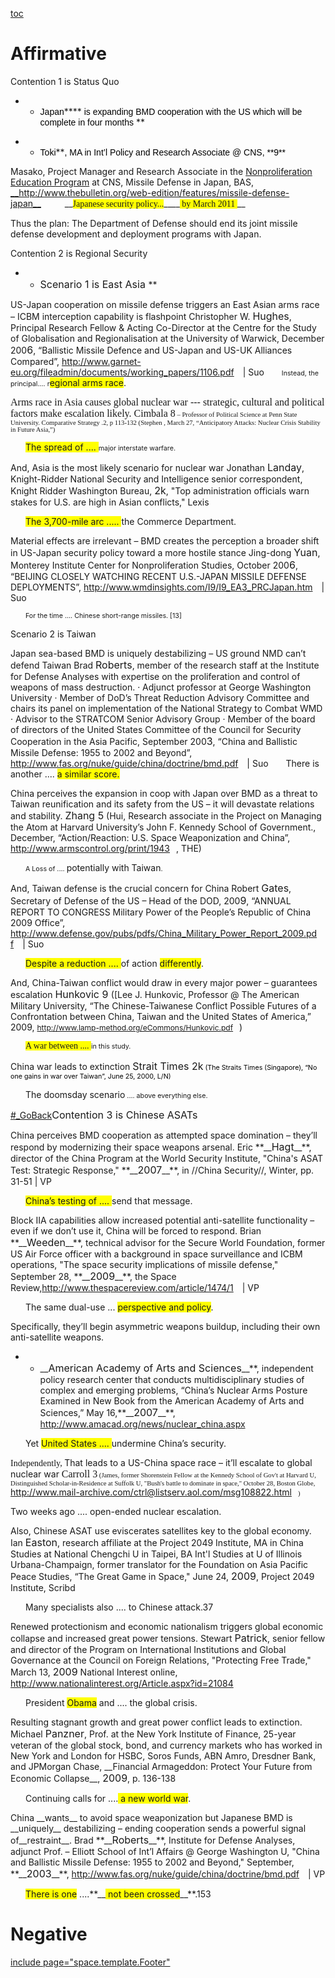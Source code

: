 [[toc]]
=Affirmative= 
Contention 1 is Status Quo

**<span style="color: black; font-family: Arial;">Japan</span>****<span style="color: black; font-family: Arial;"> is expanding BMD cooperation with the US which will be complete in four months </span>**

**<span style="color: black; font-family: Arial;">Toki</span>**<span style="color: black; font-family: Arial;">, MA in Int’l Policy and Research Associate @ CNS, **9**
Masako, Project Manager and Research Associate in the [[../programs/edu/index.htm|Nonproliferation Education Program]] at CNS, Missile Defense in Japan, BAS, </span><span style="background-attachment: initial; background-clip: initial; background-color: initial; url(http: //wiki.debatecoaches.org/i/a.gif); background-origin: initial; background-position: 100% 50%; background-repeat: no-repeat no-repeat; padding-right: 10px;">[[http://www.thebulletin.org/web-edition/features/missile-defense-japan|__http://www.thebulletin.org/web-edition/features/missile-defense-japan__]]</span>
<span style="margin-left: 0.25in;">__<span style="background-attachment: initial; background-clip: initial; background-color: yellow; background-image: initial; background-origin: initial; font-family: 'Times New Roman';">Japanese security policy...</span>____<span style="background-attachment: initial; background-clip: initial; background-color: yellow; background-image: initial; background-origin: initial; font-family: 'Times New Roman';"> by March 2011 </span>__</span>


Thus the plan: The Department of Defense should end its joint missile defense development and deployment programs with Japan.



Contention 2 is Regional Security

**<span style="font-size: 12pt;">Scenario 1 is East Asia </span>**


US-Japan cooperation on missile defense triggers an East Asian arms race – ICBM interception capability is flashpoint
Christopher W. <span class="Author-Date"><span style="font-size: 12pt;">Hughes</span></span>, Principal Research Fellow & Acting Co-Director at the Centre for the Study of Globalisation and Regionalisation at the University of Warwick, December 200<span class="Author-Date"><span style="font-size: 12pt;">6</span></span>, “Ballistic Missile Defence and US-Japan and US-UK Alliances Compared”, <span style="background-attachment: initial; background-clip: initial; background-color: initial; url(http: //wiki.debatecoaches.org/i/a.gif); background-origin: initial; background-position: 100% 50%; background-repeat: no-repeat no-repeat; padding-right: 10px;">[[http://www.garnet-eu.org/fileadmin/documents/working_papers/1106.pdf]]</span> | Suo
<span style="margin-left: 0.25in;"><span style="font-size: 8pt;">Instead, <span class="DebateUnderline"><span style="text-decoration: none;">the principal.... r</span></span></span><span class="DottedUnderline"><span style="background-attachment: initial; background-clip: initial; background-color: yellow; background-image: initial; background-origin: initial;">egional arms race</span></span>. </span>


<span style="margin-left: 0in;">

<span class="tagChar0"><span style="font-family: 'Times New Roman'; font-size: 12pt;">Arms race in Asia causes global nuclear war --- strategic, cultural and political factors make escalation likely.
Cimbala 8</span></span><span style="font-family: 'Times New Roman'; font-size: 8pt;"> – Professor of Political Science at Penn State University. Comparative Strategy .2, p 113-132 (Stephen , March 27, “Anticipatory Attacks: Nuclear Crisis Stability in Future Asia,”) </span></span>

<span style="margin-left: 0.25in;"><span class="underline0"><span style="background-attachment: initial; background-clip: initial; background-color: yellow; background-image: initial; background-origin: initial;">The spread of .... </span><span style="font-size: 8pt; font-weight: normal;">major interstate warfare</span></span><span class="boldunderline"><span style="font-size: 8pt; font-weight: normal;">.</span></span> </span>



And, Asia is the most likely scenario for nuclear war
Jonathan <span class="Author-Date"><span style="font-size: 12pt;">Landay</span></span>, Knight-Ridder National Security and Intelligence senior correspondent, Knight Ridder Washington Bureau, <span class="Author-Date"><span style="font-size: 12pt;">2k</span></span>, "Top administration officials warn stakes for U.S. are high in Asian conflicts," Lexis

<span style="margin-left: 0.25in;"><span class="DebateUnderline"><span style="background-attachment: initial; background-clip: initial; background-color: yellow; background-image: initial; background-origin: initial;">The 3,700-mile arc ..... </span></span>the Commerce Department. </span>


Material effects are irrelevant – BMD creates the perception a broader shift in US-Japan security policy toward a more hostile stance
Jing-dong <span class="Author-Date"><span style="font-size: 12pt;">Yuan</span></span>, Monterey Institute Center for Nonproliferation Studies, October 200<span class="Author-Date"><span style="font-size: 12pt;">6</span></span>, “BEIJING CLOSELY WATCHING RECENT U.S.-JAPAN MISSILE DEFENSE DEPLOYMENTS”, <span style="background-attachment: initial; background-clip: initial; background-color: initial; url(http: //wiki.debatecoaches.org/i/a.gif); background-origin: initial; background-position: 100% 50%; background-repeat: no-repeat no-repeat; padding-right: 10px;">[[http://www.wmdinsights.com/I9/I9_EA3_PRCJapan.htm]]</span> | Suo

<span style="margin-left: 0.25in;"><span class="style22"><span style="font-size: 8pt;">For the time .... </span></span><span style="font-size: 8pt;"><span class="DebateUnderline"><span style="text-decoration: none;">Chinese short-range missiles</span></span><span class="style22">. [13] </span></span></span>


Scenario 2 is Taiwan

Japan sea-based BMD is uniquely destabilizing – US ground NMD can’t defend Taiwan
Brad <span class="Author-Date"><span style="font-size: 12pt;">Roberts</span></span>, member of the research staff at the Institute for Defense Analyses with expertise on the proliferation and control of weapons of mass destruction. · Adjunct professor at George Washington University · Member of DoD’s Threat Reduction Advisory Committee and chairs its panel on implementation of the National Strategy to Combat WMD · Advisor to the STRATCOM Senior Advisory Group · Member of the board of directors of the United States Committee of the Council for Security Cooperation in the Asia Pacific, September 200<span class="Author-Date"><span style="font-size: 12pt;">3</span></span>, “China and Ballistic Missile Defense: 1955 to 2002 and Beyond”, <span style="background-attachment: initial; background-clip: initial; background-color: initial; url(http: //wiki.debatecoaches.org/i/a.gif); background-origin: initial; background-position: 100% 50%; background-repeat: no-repeat no-repeat; padding-right: 10px;">[[http://www.fas.org/nuke/guide/china/doctrine/bmd.pdf]]</span> | Suo
<span style="margin-left: 0.25in;">There is another .... <span class="DebateUnderline"><span style="background-attachment: initial; background-clip: initial; background-color: yellow; background-image: initial; background-origin: initial;">a similar score.</span> </span></span>



China perceives the expansion in coop with Japan over BMD as a threat to Taiwan reunification and its safety from the US – it will devastate relations and stability.
<span class="cite"><span style="font-size: 12pt;">Zhang 5</span></span> (Hui, Research associate in the Project on Managing the Atom at Harvard University’s John F. Kennedy School of Government., December, “Action/Reaction: U.S. Space Weaponization and China”, <span style="background-attachment: initial; background-clip: initial; background-color: initial; url(http: //wiki.debatecoaches.org/i/a.gif); background-origin: initial; background-position: 100% 50%; background-repeat: no-repeat no-repeat; padding-right: 10px;">[[http://www.armscontrol.org/print/1943]]</span>, THE)

<span style="margin-left: 0.25in;"><span style="font-size: 8pt;">A Loss of .... </span><span class="boldunderline">potentially with Taiwan</span><span style="font-size: 8pt;">. </span></span>
<span style="margin-left: 0in;"> </span>

And, Taiwan defense is the crucial concern for China
Robert <span class="Author-Date"><span style="font-size: 12pt;">Gates</span></span>, Secretary of Defense of the US – Head of the DOD, 200<span class="Author-Date"><span style="font-size: 12pt;">9</span></span>, “ANNUAL REPORT TO CONGRESS Military Power of the People’s Republic of China 2009 Office”, <span style="background-attachment: initial; background-clip: initial; background-color: initial; url(http: //wiki.debatecoaches.org/i/a.gif); background-origin: initial; background-position: 100% 50%; background-repeat: no-repeat no-repeat; padding-right: 10px;">[[http://www.defense.gov/pubs/pdfs/China_Military_Power_Report_2009.pdf]]</span> | Suo

<span style="margin-left: 0.25in;"><span class="DebateUnderline"><span style="background-attachment: initial; background-clip: initial; background-color: yellow; background-image: initial; background-origin: initial;">Despite a reduction .... </span></span>of action <span class="DebateUnderline"><span style="background-attachment: initial; background-clip: initial; background-color: yellow; background-image: initial; background-origin: initial;">differently</span></span>.</span>


And, China-Taiwan conflict would draw in every major power – guarantees escalation
<span class="cite"><span style="font-size: 12pt;">Hunkovic 9 </span></span>
([Lee J. Hunkovic, Professor @ The American Military University, “The Chinese-Taiwanese Conflict Possible Futures of a Confrontation between China, Taiwan and the United States of America,” 2009, <span style="font-size: 9pt;"><span style="background-attachment: initial; background-clip: initial; background-color: initial; url(http: //wiki.debatecoaches.org/i/a.gif); background-origin: initial; background-position: 100% 50%; background-repeat: no-repeat no-repeat; padding-right: 10px;">[[http://www.lamp-method.org/eCommons/Hunkovic.pdf]]</span></span>)

<span style="margin-left: 0.25in;"><span class="underline0"><span style="background-attachment: initial; background-clip: initial; background-color: yellow; background-image: initial; background-origin: initial; font-family: 'Arial Narrow';">A war between .... </span></span><span style="font-size: 8pt;">in this study.</span></span>


China war leads to extinction
<span class="cite"><span style="font-size: 12pt;">Strait Times 2k</span></span><span style="color: black; font-size: 8pt;"> (The Straits Times (Singapore), “No one gains in war over Taiwan”, June 25, 2000, L/N) </span>

<span style="margin-left: 0.25in;"><span class="underline0">The doomsday scenario</span><span style="font-size: 8pt;"> .... above everything else.</span></span>
<span style="text-align: left;">

<span style="display: block; text-align: left;">[[#_GoBack]]<span style="font-size: 12pt;">Contention 3 is Chinese ASATs</span></span></span>

China perceives BMD cooperation as attempted space domination – they’ll respond by modernizing their space weapons arsenal.
Eric **__<span style="font-size: 12pt;">Hagt</span>__**, director of the China Program at the World Security Institute, "China's ASAT Test: Strategic Response," **__<span style="font-size: 12pt;">2007</span>__**, in //China Security//, Winter, pp. 31-51 | VP

<span style="margin-left: 0.25in;"><span class="DebateUnderline"><span style="background-attachment: initial; background-clip: initial; background-color: yellow; background-image: initial; background-origin: initial;">China’s testing of .... </span>send that message</span>. </span>


Block IIA capabilities allow increased potential anti-satellite functionality – even if we don’t use it, China will be forced to respond.
Brian **__<span style="font-size: 12pt;">Weeden</span>__**, technical advisor for the Secure World Foundation, former US Air Force officer with a background in space surveillance and ICBM operations, "The space security implications of missile defense," September 28, **__<span style="font-size: 12pt;">2009</span>__**, the Space Review,<span style="background-attachment: initial; background-clip: initial; background-color: initial; url(http: //wiki.debatecoaches.org/i/a.gif); background-origin: initial; background-position: 100% 50%; background-repeat: no-repeat no-repeat; padding-right: 10px;">[[http://www.thespacereview.com/article/1474/1]]</span> | VP

<span style="margin-left: 0.25in;">The same dual-use ... <span class="DebateUnderline"><span style="background-attachment: initial; background-clip: initial; background-color: yellow; background-image: initial; background-origin: initial;">perspective and policy</span></span>.</span>


<span class="TagChar">Specifically, </span>they’ll begin asymmetric weapons buildup, including their own anti-satellite weapons.
**__<span style="font-size: 12pt;">American Academy of Arts and Sciences</span>__**, independent policy research center that conducts multidisciplinary studies of complex and emerging problems, “China’s Nuclear Arms Posture Examined in New Book from the American Academy of Arts and Sciences,” May 16,**__<span style="font-size: 12pt;">2007</span>__**, <span style="background-attachment: initial; background-clip: initial; background-color: initial; url(http: //wiki.debatecoaches.org/i/a.gif); background-origin: initial; background-position: 100% 50%; background-repeat: no-repeat no-repeat; padding-right: 10px;">[[http://www.amacad.org/news/nuclear_china.aspx]]</span>

<span style="margin-left: 0.25in;">Yet <span class="DebateUnderline"><span style="background-attachment: initial; background-clip: initial; background-color: yellow; background-image: initial; background-origin: initial;">United States .... </span></span>undermine China’s security.</span>


<span style="font-family: 'Times New Roman';">Independently, </span>That leads to a US-China space race – it’ll escalate to global nuclear war
<span class="tagChar0"><span style="font-family: 'Times New Roman'; font-size: 12pt;">Carroll 3</span></span><span style="font-family: 'Times New Roman'; font-size: 8pt;"> (James, former Shorenstein Fellow at the Kennedy School of Gov't at Harvard U, Distinguished Scholar-in-Residence at Suffolk U, "Bush's battle to dominate in space," October 28, Boston Globe, </span><span style="background-attachment: initial; background-clip: initial; background-color: initial; url(http: //wiki.debatecoaches.org/i/a.gif); background-origin: initial; background-position: 100% 50%; background-repeat: no-repeat no-repeat; padding-right: 10px;">[[http://www.mail-archive.com/ctrl@listserv.aol.com/msg108822.html]]</span><span style="font-family: 'Times New Roman'; font-size: 8pt;">) </span>

Two weeks ago .... <span class="underline0">open-ended nuclear escalation.</span>


<span class="TagChar">Also, Chinese ASAT use eviscerates satellites key to the global economy. </span>
Ian <span class="Author-Date"><span style="font-size: 12pt;">Easton</span></span>, research affiliate at the Project 2049 Institute, MA in China Studies at National Chengchi U in Taipei, BA Int'l Studies at U of Illinois Urbana-Champaign, former translator for the Foundation on Asia Pacific Peace Studies, “The Great Game in Space," June 24, <span class="Author-Date"><span style="font-size: 12pt;">2009</span></span>, Project 2049 Institute, Scribd

<span style="margin-left: 0.25in;">Many specialists also .... to Chinese attack.37</span>


Renewed protectionism and economic nationalism triggers global economic collapse and increased great power tensions.
Stewart <span class="Author-Date"><span style="font-size: 12pt;">Patrick</span></span>, senior fellow and director of the Program on International Institutions and Global Governance at the Council on Foreign Relations, "Protecting Free Trade," March 13, <span class="Author-Date"><span style="font-size: 12pt;">2009</span></span> National Interest online, <span style="background-attachment: initial; background-clip: initial; background-color: initial; url(http: //wiki.debatecoaches.org/i/a.gif); background-origin: initial; background-position: 100% 50%; background-repeat: no-repeat no-repeat; padding-right: 10px;">[[http://www.nationalinterest.org/Article.aspx?id=21084]]</span>

<span style="margin-left: 0.25in;">President <span class="DebateUnderline"><span style="background-attachment: initial; background-clip: initial; background-color: yellow; background-image: initial; background-origin: initial;">Obama</span> </span>and .... the global crisis.</span>


Resulting stagnant growth and great power conflict leads to extinction.
Michael <span class="Author-Date"><span style="font-size: 12pt;">Panzner</span></span>, Prof. at the New York Institute of Finance, 25-year veteran of the global stock, bond, and currency markets who has worked in New York and London for HSBC, Soros Funds, ABN Amro, Dresdner Bank, and JPMorgan Chase, __Financial Armageddon: Protect Your Future from Economic Collapse__, <span class="Author-Date"><span style="font-size: 12pt;">2009</span></span>, p. 136-138

<span style="margin-left: 0.25in;">Continuing calls for ....<span style="background-attachment: initial; background-clip: initial; background-color: yellow; background-image: initial; background-origin: initial;"> a new world war</span>.</span>


China __wants__ to avoid space weaponization but Japanese BMD is __uniquely__ destabilizing – ending cooperation sends a powerful signal of__restraint__.
Brad **__<span style="font-size: 12pt;">Roberts</span>__**, Institute for Defense Analyses, adjunct Prof. – Elliott School of Int’l Affairs @ George Washington U, "China and Ballistic Missile Defense: 1955 to 2002 and Beyond," September, **__<span style="font-size: 12pt;">2003</span>__**, <span style="background-attachment: initial; background-clip: initial; background-color: initial; url(http: //wiki.debatecoaches.org/i/a.gif); background-origin: initial; background-position: 100% 50%; background-repeat: no-repeat no-repeat; padding-right: 10px;">[[http://www.fas.org/nuke/guide/china/doctrine/bmd.pdf]]</span> | VP

<span style="margin-left: 0.25in;"><span class="DebateUnderline"><span style="background-attachment: initial; background-clip: initial; background-color: yellow; background-image: initial; background-origin: initial;">There is one</span></span> ....**__<span style="background-attachment: initial; background-clip: initial; background-color: yellow; background-image: initial; background-origin: initial;"> not been crossed</span>__**.153</span>
=Negative= 

[[include page="space.template.Footer"]]